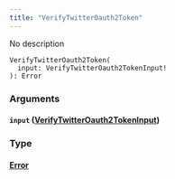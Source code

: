 ```yaml
---
title: "VerifyTwitterOauth2Token"
---
```


No description

```
VerifyTwitterOauth2Token(
  input: VerifyTwitterOauth2TokenInput!
): Error

```

### Arguments[](#arguments "Direct link to heading")

#### `input` ([VerifyTwitterOauth2TokenInput](/developer/graphql-api/references/inputs/verify-twitter-oauth-2-token-input))[](#input-verifytwitteroauth2tokeninput "Direct link to heading")

### Type[](#type "Direct link to heading")

#### [Error](/developer/graphql-api/references/objects/error)[](#error "Direct link to heading")
